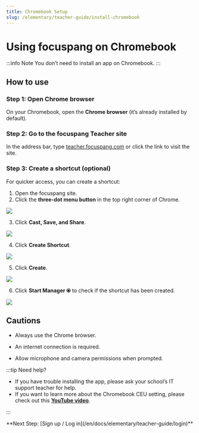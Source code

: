 ```yaml
---
title: Chromebook Setup
slug: /elementary/teacher-guide/install-chromebook
---
```



# Using focuspang on Chromebook

:::info Note
You don’t need to install an app on Chromebook.
:::

## How to use

### Step 1: Open Chrome browser

On your Chromebook, open the **Chrome browser** (it’s already installed by default).

### Step 2: Go to the focuspang Teacher site

In the address bar, type [teacher.focuspang.com](https://teacher.focuspang.com) or click the link to visit the site.

### Step 3: Create a shortcut (optional)

For quicker access, you can create a shortcut:

1. Open the focuspang site.
2. Click the **three-dot menu button** in the top right corner of Chrome.

<Image src="/img/en/elementary/teacher/00-01.png" size="lg" />

3. Click **Cast, Save, and Share**.

<Image src="/img/en/elementary/teacher/00-02.png" size="lg" />

4. Click **Create Shortcut**.

<Image src="/img/en/elementary/teacher/00-03.png" size="lg" />

5. Click **Create**.

<Image src="/img/en/elementary/teacher/00-04.png" size="lg" />

6. Click **Start Manager ⦿** to check if the shortcut has been created.

<Image src="/img/en/elementary/teacher/00-05.png" size="lg" />

## Cautions

- Always use the Chrome browser.

- An internet connection is required.

- Allow microphone and camera permissions when prompted.

:::tip Need help?

- If you have trouble installing the app, please ask your school’s IT support teacher for help.
- If you want to learn more about the Chromebook CEU setting, please check out this [**YouTube video**](https://www.youtube.com/watch?v=CLqLSEOcGyE&t=1247s).

:::

<div class="link-center">
  **Next Step: [Sign up / Log in](/en/docs/elementary/teacher-guide/login)**
</div>
